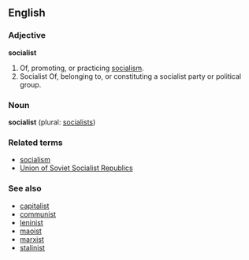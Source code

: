 ==English==
===Adjective===
'''socialist'''

#Of, promoting, or practicing [[socialism]]. 
#Socialist Of, belonging to, or constituting a socialist party or political group.

===Noun===
'''socialist''' (plural: [[socialists]])
{{substub}}

===Related terms===
*[[socialism]]
*[[Union of Soviet Socialist Republics]]

===See also===
*[[capitalist]]
*[[communist]]
*[[leninist]]
*[[maoist]]
*[[marxist]]
*[[stalinist]]